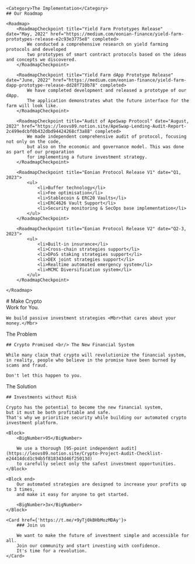 
<RoadmapContainer>

    <Category>The Implementation</Category>
    ## Our Roadmap

    <Roadmap>
        <RoadmapCheckpoint title="Yield Farm Prototypes Release" date="May, 2022" href="https://medium.com/eonian-finance/yield-farm-prototypes-release-e2c93e3775e8" completed>
            We conducted a comprehensive research on yield farming protocols and developed
            two prototypes of smart contract protocols based on the ideas and concepts we discovered.
        </RoadmapCheckpoint>
        
        <RoadmapCheckpoint title="Yield Farm dApp Prototype Release" date="June, 2022" href="https://medium.com/eonian-finance/yield-farm-dapp-prototype-release-dd28f710b78" completed>
            We have completed development and released a prototype of our dApp.
            The application demonstrates what the future interface for the farm will look like.
        </RoadmapCheckpoint>
        
        <RoadmapCheckpoint title="Audit of ApeSwap Protocol" date="August, 2022" href="https://leovs09.notion.site/ApeSwap-Lending-Audit-Report-2c499edcbf0b432dbd94424268cf3a88" completed>
            We made independent comprehensive audit of protocol, focusing not only on the code,
            but also on the economic and governance model. This was done as part of our preparation
            for implementing a future investment strategy.
        </RoadmapCheckpoint>
        
        <RoadmapCheckpoint title="Eonian Protocol Release V1" date="Q1, 2023">
            <ul>
                <li>Buffer technology</li>
                <li>Fee optimisation</li>
                <li>Stablecoin & ERC20 Vaults</li>
                <li>ERC4626 Vault Support</li>
                <li>Security monitoring & SecOps base implementation</li>
            </ul>
        </RoadmapCheckpoint>

        <RoadmapCheckpoint title="Eonian Protocol Release V2" date="Q2-3, 2023">
            <ul>
                <li>Built-in insurance</li>
                <li>Cross-chain strategies support</li>
                <li>DPoS staking strategies support</li>
                <li>DEX joint strategies support</li>
                <li>Realtime automated emergency system</li>
                <li>MCMC Diversification system</li>
            </ul>
        </RoadmapCheckpoint>

    </Roadmap>

</RoadmapContainer>

<Hero>
    # Make Crypto <br/> Work <Mbr>for You.</Mbr>

    We build passive investment strategies <Mbr>that cares about your money.</Mbr>

</Hero>

<Problem>
    <Category>The Problem</Category>

    ## Crypto Promised <br/> The New Financial System

    While many claim that crypto will revolutionize the financial system,
    in reality, people who believe in the promise have been burned by scams and fraud.

    Don't let this happen to you.

</Problem>

<Solution>
    <Category>The Solution</Category>

    ## Investments without Risk

    Crypto has the potential to become the new financial system,
    but it must be both profitable and safe.
    That's why we prioritize security while building our automated crypto investment platform.

    <Block>
        <BigNumber>95</BigNumber>

        We use a thorough [95-point independent audit](https://leovs09.notion.site/Crypto-Project-Audit-Checklist-e24414dcd1c94b5f818343d46f25013d)
        to carefully select only the safest investment opportunities.
    </Block>

    <Block end>
        Our automated strategies are designed to increase your profits up to 3 times,
        and make it easy for anyone to get started.

        <BigNumber>3x</BigNumber>
    </Block>

    <Card href={'https://t.me/+9yTj0kBHbMozMDAy'}>
        ### Join us

        We want to make the future of investment simple and accessible for all.
        Join our community and start investing with confidence.
        It's time for a revolution.
    </Card>

</Solution>
